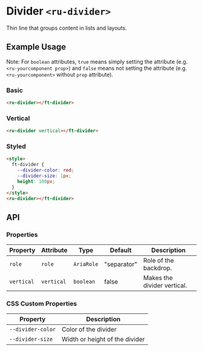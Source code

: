 
<Meta title="Ruhil UI/Component/Divider/Doc" />

<style>{`

`}</style>

# Divider `<ru-divider>`

Thin line that groups content in lists and layouts.

## Example Usage

Note: For `boolean` attributes, `true` means simply setting the attribute (e.g. `<ru-yourcomponent prop>`) and `false` means not setting the attribute (e.g. `<ru-yourcomponent>` without `prop` attribute).

### Basic

<Canvas withToolbar>
  <Story id="ruhil-ui-component-divider--divider" height="50px" />
</Canvas>

```html
<ru-divider></ft-divider>
```

### Vertical

<Canvas withToolbar>
  <Story id="ruhil-ui-component-divider--vertical" height="50px" />
</Canvas>

```html
<ru-divider vertical></ft-divider>
```

### Styled

```html
<style>
  ft-divider {
    --divider-color: red;
    --divider-size: 1px;
    height: 100px;
  }
</style>
<ru-divider></ft-divider>
```

## API

### Properties

<table>
  <thead>
    <tr>
      <th>Property</th>
      <th>Attribute</th>
      <th>Type</th>
      <th>Default</th>
      <th>Description</th>
    </tr>
  </thead>
  <tbody>
    <tr>
      <td>
        <code>role</code>
      </td>
      <td>
        <code>role</code>
      </td>
      <td>
        <code>AriaRole</code>
      </td>
      <td>"separator"</td>
      <td>Role of the backdrop.</td>
    </tr>
    <tr>
      <td>
        <code>vertical</code>
      </td>
      <td>
        <code>vertical</code>
      </td>
      <td>
        <code>boolean</code>
      </td>
      <td>false</td>
      <td>Makes the divider vertical.</td>
    </tr>
  </tbody>
</table>

### CSS Custom Properties

<table>
  <thead>
    <tr>
      <th>Property</th>
      <th>Description</th>
    </tr>
  </thead>
  <tbody>
    <tr>
      <td>
        <code>--divider-color</code>
      </td>
      <td>Color of the divider</td>
    </tr>
    <tr>
      <td>
        <code>--divider-size</code>
      </td>
      <td>Width or height of the divider</td>
    </tr>
  </tbody>
</table>
